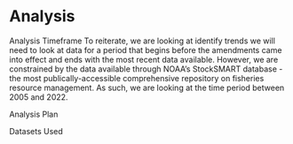 # Analysis 

Analysis Timeframe
To reiterate, we are looking at identify trends we will need to look at data for a period that begins before the amendments came into effect and ends with the most recent data available. However, we are constrained by the data available through NOAA's StockSMART database - the most publically-accessible comprehensive repository on fisheries resource management. As such, we are looking at the time period between 2005 and 2022. 

Analysis Plan

Datasets Used
